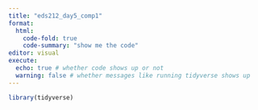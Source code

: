 ```yaml
---
title: "eds212_day5_comp1"
format: 
  html: 
    code-fold: true
    code-summary: "show me the code"
editor: visual
execute: 
  echo: true # whether code shows up or not
  warning: false # whether messages like running tidyverse shows up
---
```


```r
library(tidyverse)
```
